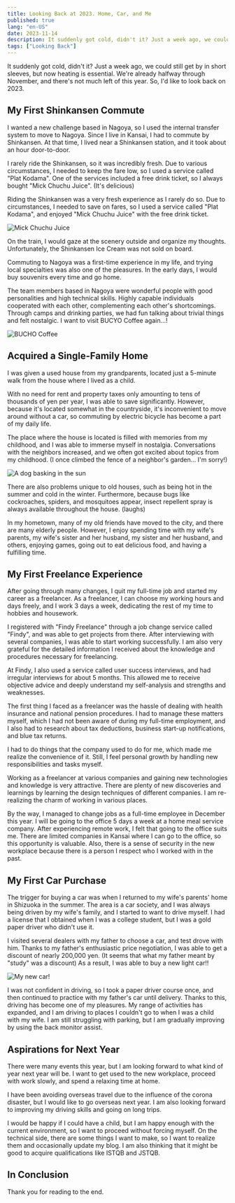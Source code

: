 ```yaml
---
title: Looking Back at 2023. Home, Car, and Me
published: true
lang: "en-US"
date: 2023-11-14
description: It suddenly got cold, didn't it? Just a week ago, we could still get by in short sleeves, but now heating is essential. We're already halfway through November, and there's not much left of this year. So, I'd like to look back on 2023.
tags: ["Looking Back"]
---
```



It suddenly got cold, didn't it?
Just a week ago, we could still get by in short sleeves, but now heating is essential.
We're already halfway through November, and there's not much left of this year. So, I'd like to look back on 2023.

## My First Shinkansen Commute

I wanted a new challenge based in Nagoya, so I used the internal transfer system to move to Nagoya.
Since I live in Kansai, I had to commute by Shinkansen.
At that time, I lived near a Shinkansen station, and it took about an hour door-to-door.

I rarely ride the Shinkansen, so it was incredibly fresh.
Due to various circumstances, I needed to keep the fare low, so I used a service called "Plat Kodama".
One of the services included a free drink ticket, so I always bought "Mick Chuchu Juice". (It's delicious)

Riding the Shinkansen was a very fresh experience as I rarely do so.
Due to circumstances, I needed to save on fares, so I used a service called "Plat Kodama",
and enjoyed "Mick Chuchu Juice" with the free drink ticket.

<Image
  src="http://res.cloudinary.com/silverbirder/image/upload/v1699959939/gbuf2gtdwndgmphqocfg.jpg"
  width={82}
  height={245}
  layout="constrained"
  alt="Mick Chuchu Juice"
  href="https://amzn.to/476G9FI"
/>

On the train, I would gaze at the scenery outside and organize my thoughts.
Unfortunately, the Shinkansen Ice Cream was not sold on board.

Commuting to Nagoya was a first-time experience in my life, and trying local specialties was also one of the pleasures.
In the early days, I would buy souvenirs every time and go home.

The team members based in Nagoya were wonderful people with good personalities and high technical skills.
Highly capable individuals cooperated with each other, complementing each other's shortcomings.
Through camps and drinking parties, we had fun talking about trivial things and felt nostalgic.
I want to visit BUCYO Coffee again...!

<Image
  src="http://res.cloudinary.com/silverbirder/image/upload/v1699960292/rtx71dlqvpliatnolzi4.jpg"
  width={222}
  height={166}
  layout="constrained"
  alt="BUCHO Coffee"
  href="https://www.bucyocoffee.com/"
/>

## Acquired a Single-Family Home

I was given a used house from my grandparents, located just a 5-minute walk from the house where I lived as a child.

With no need for rent and property taxes only amounting to tens of thousands of yen per year, I was able to save significantly.
However, because it's located somewhat in the countryside, it's inconvenient to move around without a car, so commuting by electric bicycle has become a part of my daily life.

The place where the house is located is filled with memories from my childhood, and I was able to immerse myself in nostalgia.
Conversations with the neighbors increased, and we often got excited about topics from my childhood.
(I once climbed the fence of a neighbor's garden... I'm sorry!)

<Image
  src="http://res.cloudinary.com/silverbirder/image/upload/v1699960580/xsg40dsgcter43wk5zhs.jpg"
  width={222}
  height={155}
  layout="constrained"
  alt="A dog basking in the sun"
/>

There are also problems unique to old houses, such as being hot in the summer and cold in the winter.
Furthermore, because bugs like cockroaches, spiders, and mosquitoes appear, insect repellent spray is always available throughout the house. (laughs)

In my hometown, many of my old friends have moved to the city, and there are many elderly people.
However, I enjoy spending time with my wife's parents, my wife's sister and her husband, my sister and her husband, and others, enjoying games, going out to eat delicious food, and having a fulfilling time.

## My First Freelance Experience

After going through many changes, I quit my full-time job and started my career as a freelancer. As a freelancer, I can choose my working hours and days freely, and I work 3 days a week, dedicating the rest of my time to hobbies and housework.

I registered with "Findy Freelance" through a job change service called "Findy", and was able to get projects from there. After interviewing with several companies, I was able to start working successfully. I am also very grateful for the detailed information I received about the knowledge and procedures necessary for freelancing.

At Findy, I also used a service called user success interviews, and had irregular interviews for about 5 months. This allowed me to receive objective advice and deeply understand my self-analysis and strengths and weaknesses.

The first thing I faced as a freelancer was the hassle of dealing with health insurance and national pension procedures. I had to manage these matters myself, which I had not been aware of during my full-time employment, and I also had to research about tax deductions, business start-up notifications, and blue tax returns.

I had to do things that the company used to do for me, which made me realize the convenience of it. Still, I feel personal growth by handling new responsibilities and tasks myself.

Working as a freelancer at various companies and gaining new technologies and knowledge is very attractive. There are plenty of new discoveries and learnings by learning the design techniques of different companies. I am re-realizing the charm of working in various places.

By the way, I managed to change jobs as a full-time employee in December this year. I will be going to the office 5 days a week at a home meal service company. After experiencing remote work, I felt that going to the office suits me. There are limited companies in Kansai where I can go to the office, so this opportunity is valuable. Also, there is a sense of security in the new workplace because there is a person I respect who I worked with in the past.

## My First Car Purchase

The trigger for buying a car was when I returned to my wife's parents' home in Shizuoka in the summer. The area is a car society, and I was always being driven by my wife's family, and I started to want to drive myself. I had a license that I obtained when I was a college student, but I was a gold paper driver who didn't use it.

I visited several dealers with my father to choose a car, and test drove with him. Thanks to my father's enthusiastic price negotiation, I was able to get a discount of nearly 200,000 yen. (It seems that what my father meant by "study" was a discount) As a result, I was able to buy a new light car!!

<Image
  src="http://res.cloudinary.com/silverbirder/image/upload/v1699961973/bsbvrbok9wi1opctlwqg.png"
  width={146}
  height={172}
  layout="constrained"
  alt="My new car!"
  href="https://www3.nissan.co.jp/vehicles/new/dayz.html"
/>

I was not confident in driving, so I took a paper driver course once, and then continued to practice with my father's car until delivery. Thanks to this, driving has become one of my pleasures. My range of activities has expanded, and I am driving to places I couldn't go to when I was a child with my wife. I am still struggling with parking, but I am gradually improving by using the back monitor assist.

## Aspirations for Next Year

There were many events this year, but I am looking forward to what kind of year next year will be. I want to get used to the new workplace, proceed with work slowly, and spend a relaxing time at home.

I have been avoiding overseas travel due to the influence of the corona disaster, but I would like to go overseas next year. I am also looking forward to improving my driving skills and going on long trips.

I would be happy if I could have a child, but I am happy enough with the current environment, so I want to proceed without forcing myself. On the technical side, there are some things I want to make, so I want to realize them and occasionally update my blog. I am also thinking that it might be good to acquire qualifications like ISTQB and JSTQB.

## In Conclusion

Thank you for reading to the end.
